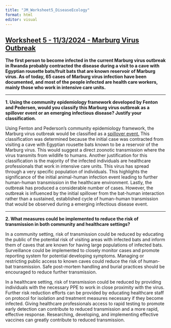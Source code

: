 ---
title: "JM_Worksheet5_DiseaseEcology"
format: html
editor: visual
---

## [Worksheet 5 - 11/3/2024 - Marburg Virus Outbreak]{.underline}

**The first person to become infected in the current Marburg virus outbreak in Rwanda probably contracted the disease during a visit to a cave with Egyptian rousette bats/fruit bats that are known reservoir of Marburg virus. As of today, 65 cases of Marburg virus infection have been documented, and most of the people infected are health care workers, mainly those who work in intensive care units. ​**

------------------------------------------------------------------------

**​1. Using the community epidemiology framework developed by Fenton and Pedersen, would you classify this Marburg virus outbreak as a spillover event or an emerging infectious disease? Justify your classification.**

Using Fenton and Pederson's community epidemiology framework, the Marburg virus outbreak would be classified as a [spillover event.]{.underline} This classification was determined because the initial case was contracted from visiting a cave with Egyptian rousette bats known to be a reservoir of the Marburg virus. This would suggest a direct zoonotic transmission where the virus transmits from wildlife to humans. Another justification for this classification is the majority of the infected individuals are healthcare professionals that work in intensive care units. This virus has spread through a very specific population of individuals. This highlights the significance of the initial animal-human infection event leading to further human-human transmission in the healthcare environment. Lastly, the outbreak has produced a considerable number of cases. However, the outbreak is influenced by the initial spillover from the bat-human interaction rather than a sustained, established cycle of human-human transmission that would be observed during a emerging infectious disease event.

------------------------------------------------------------------------

**2. What measures could be implemented to reduce the risk of transmission in both community and healthcare settings?**

In a community setting, risk of transmission could be reduced by educating the public of the potential risk of visiting areas with infected bats and inform them of caves that are known for having large populations of infected bats. Surveillance could be implemented to closely monitor cases and promote reporting system for potential developing symptoms. Managing or restricting public access to known caves could reduce the risk of human-bat transmission. Safe post-mortem handling and burial practices should be encouraged to reduce further transmission.

In a healthcare setting, risk of transmission could be reduced by providing individuals with the necessary PPE to work in close proximity with the virus. Further risk reduction efforts can be provided by educating healthcare staff on protocol for isolation and treatment measures necessary if they become infected. Giving healthcare professionals access to rapid testing to promote early detection can contribute to reduced transmission and a more rapid, effective response. Researching, developing, and implementing effective vaccines can greatly contribute to reduced transmission.
